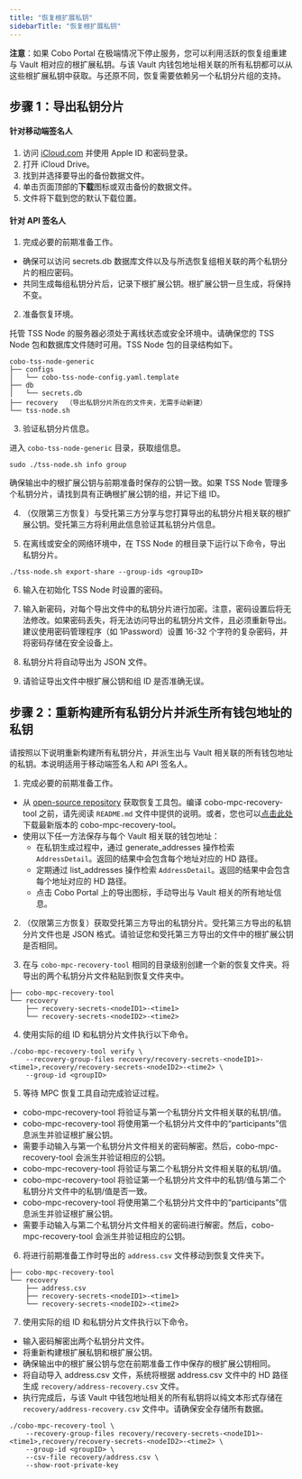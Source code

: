 ```yaml
---
title: "恢复根扩展私钥"
sidebarTitle: "恢复根扩展私钥"
---
```


**注意**：如果 Cobo Portal 在极端情况下停止服务，您可以利用活跃的恢复组重建与 Vault 相对应的根扩展私钥。与该 Vault 内钱包地址相关联的所有私钥都可以从这些根扩展私钥中获取。与还原不同，恢复需要依赖另一个私钥分片组的支持。

## 步骤 1：导出私钥分片

#### 针对移动端签名人

1. 访问 [iCloud.com](https://www.icloud.com/) 并使用 Apple ID 和密码登录。
2. 打开 iCloud Drive。
3. 找到并选择要导出的备份数据文件。
4. 单击页面顶部的**下载**图标或双击备份的数据文件。
5. 文件将下载到您的默认下载位置。

#### 针对 API 签名人

1. 完成必要的前期准备工作。

- 确保可以访问 secrets.db 数据库文件以及与所选恢复组相关联的两个私钥分片的相应密码。
- 共同生成每组私钥分片后，记录下根扩展公钥。根扩展公钥一旦生成，将保持不变。

2. 准备恢复环境。

托管 TSS Node 的服务器必须处于离线状态或安全环境中。请确保您的 TSS Node 包和数据库文件随时可用。TSS Node 包的目录结构如下。
```
cobo-tss-node-generic
├── configs
│   └── cobo-tss-node-config.yaml.template
├── db
│   └── secrets.db
├── recovery  （导出私钥分片所在的文件夹，无需手动新建）
└── tss-node.sh
```
3. 验证私钥分片信息。

进入 `cobo-tss-node-generic` 目录，获取组信息。
```
sudo ./tss-node.sh info group
```
确保输出中的根扩展公钥与前期准备时保存的公钥一致。如果 TSS Node 管理多个私钥分片，请找到具有正确根扩展公钥的组，并记下组 ID。

4. （仅限第三方恢复）与受托第三方分享与您打算导出的私钥分片相关联的根扩展公钥。受托第三方将利用此信息验证其私钥分片信息。

5. 在离线或安全的网络环境中，在 TSS Node 的根目录下运行以下命令，导出私钥分片。
```
./tss-node.sh export-share --group-ids <groupID>
```
6. 输入在初始化 TSS Node 时设置的密码。

7. 输入新密码，对每个导出文件中的私钥分片进行加密。注意，密码设置后将无法修改。如果密码丢失，将无法访问导出的私钥分片文件，且必须重新导出。建议使用密码管理程序（如 1Password）设置 16-32 个字符的复杂密码，并将密码存储在安全设备上。

8. 私钥分片将自动导出为 JSON 文件。

9. 请验证导出文件中根扩展公钥和组 ID 是否准确无误。

## 步骤 2：重新构建所有私钥分片并派生所有钱包地址的私钥

请按照以下说明重新构建所有私钥分片，并派生出与 Vault 相关联的所有钱包地址的私钥。本说明适用于移动端签名人和 API 签名人。

1. 完成必要的前期准备工作。

- 从 [open-source repository](https://github.com/CoboGlobal/cobo-mpc-recovery-kits) 获取恢复工具包。编译 cobo-mpc-recovery-tool 之前，请先阅读 `README.md` 文件中提供的说明。或者，您也可以[点击此处](https://github.com/CoboGlobal/cobo-mpc-recovery-kits/releases)下载最新版本的 cobo-mpc-recovery-tool。
- 使用以下任一方法保存与每个 Vault 相关联的钱包地址：
    - 在私钥生成过程中，通过 generate_addresses 操作检索 `AddressDetail`。返回的结果中会包含每个地址对应的 HD 路径。
    - 定期通过 list_addresses 操作检索 `AddressDetail`。返回的结果中会包含每个地址对应的 HD 路径。
    - 点击 Cobo Portal 上的导出图标，手动导出与 Vault 相关的所有地址信息。

2. （仅限第三方恢复）获取受托第三方导出的私钥分片。受托第三方导出的私钥分片文件也是 JSON 格式。请验证您和受托第三方导出的文件中的根扩展公钥是否相同。

3. 在与 `cobo-mpc-recovery-tool` 相同的目录级别创建一个新的恢复文件夹。将导出的两个私钥分片文件粘贴到恢复文件夹中。
```
├── cobo-mpc-recovery-tool
└── recovery
    ├── recovery-secrets-<nodeID1>-<time1>
    └── recovery-secrets-<nodeID2>-<time2>
```
4. 使用实际的组 ID 和私钥分片文件执行以下命令。
```
./cobo-mpc-recovery-tool verify \
    --recovery-group-files recovery/recovery-secrets-<nodeID1>-<time1>,recovery/recovery-secrets-<nodeID2>-<time2> \
    --group-id <groupID>
```
5. 等待 MPC 恢复工具自动完成验证过程。
- cobo-mpc-recovery-tool 将验证与第一个私钥分片文件相关联的私钥/值。
- cobo-mpc-recovery-tool 将使用第一个私钥分片文件中的“participants”信息派生并验证根扩展公钥。
- 需要手动输入与第一个私钥分片文件相关的密码解密。然后，cobo-mpc-recovery-tool 会派生并验证相应的公钥。
- cobo-mpc-recovery-tool 将验证与第二个私钥分片文件相关联的私钥/值。
- cobo-mpc-recovery-tool 将验证第一个私钥分片文件中的私钥/值与第二个私钥分片文件中的私钥/值是否一致。
- cobo-mpc-recovery-tool 将使用第二个私钥分片文件中的“participants”信息派生并验证根扩展公钥。
- 需要手动输入与第二个私钥分片文件相关的密码进行解密。然后，cobo-mpc-recovery-tool 会派生并验证相应的公钥。

6. 将进行前期准备工作时导出的 `address.csv` 文件移动到恢复文件夹下。
```
├── cobo-mpc-recovery-tool
└── recovery
    ├── address.csv
    ├── recovery-secrets-<nodeID1>-<time1>
    └── recovery-secrets-<nodeID2>-<time2>
```
 
7. 使用实际的组 ID 和私钥分片文件执行以下命令。

- 输入密码解密出两个私钥分片文件。
- 将重新构建根扩展私钥和根扩展公钥。
- 确保输出中的根扩展公钥与您在前期准备工作中保存的根扩展公钥相同。
- 将自动导入 address.csv 文件，系统将根据 address.csv 文件中的 HD 路径生成 `recovery/address-recovery.csv` 文件。
- 执行完成后，与该 Vault 中钱包地址相关的所有私钥将以纯文本形式存储在 `recovery/address-recovery.csv` 文件中。请确保安全存储所有数据。

```
./cobo-mpc-recovery-tool \
    --recovery-group-files recovery/recovery-secrets-<nodeID1>-<time1>,recovery/recovery-secrets-<nodeID2>-<time2> \
    --group-id <groupID> \
    --csv-file recovery/address.csv \
    --show-root-private-key
```


